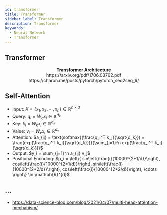 ```yaml
---
id: transformer
title: Transformer
sidebar_label: Transformer
description: Transformer
keywords:
  - Neural Network
  - Transformer
---
```



## Transformer

<center>
  <Image
    img={require("@site/static/img/mlops/nn/transformer/transformer-architecture.png")}
    width={750}
  />
</center>
<center>
  <strong>Transformer Architecture</strong>
</center>
<center>https://arxiv.org/pdf/1706.03762.pdf</center>
<center>https://charon.me/posts/pytorch/pytorch_seq2seq_6/</center>

## Self-Attention

- Input: $X = \left\{ x_1, x_2, \cdots, x_n \right\} \in \mathbb{R}^{n \times d}$
- Query: $q_i=W_q x_i \in \mathbb{R}^{d_k}$
- Key: $k_i=W_k x_i \in \mathbb{R}^{d_k}$
- Value: $v_i=W_v x_i \in \mathbb{R}^{d_v}$
- Attention: $a_{ij} = \text{softmax}(\frac{q_i^T k_j}{\sqrt{d_k}}) = \frac{exp(\frac{q_i^T k_j}{\sqrt{d_k}})}{\sum_{j=1}^n exp(\frac{q_i^T k_j}{\sqrt{d_k}})}$
- Output: $y_i = \sum_{j=1}^n a_{ij} v_j$
- Positional Encoding: $p_i = \left\{ sin\left(\frac{i}{10000^{2*1/d}}\right), cos\left(\frac{i}{10000^{2*1/d}}\right), sin\left(\frac{i}{10000^{2*2/d}}\right), cos\left(\frac{i}{10000^{2*2/d}}\right), \cdots \right\} \in \mathbb{R}^{d}$

## ...

- https://data-science-blog.com/blog/2021/04/07/multi-head-attention-mechanism/
